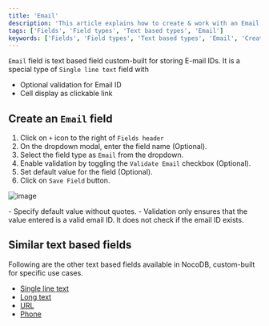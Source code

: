```yaml
---
title: 'Email'
description: 'This article explains how to create & work with an Email field.'
tags: ['Fields', 'Field types', 'Text based types', 'Email']
keywords: ['Fields', 'Field types', 'Text based types', 'Email', 'Create email field']
---
```



`Email` field is text based field custom-built for storing E-mail IDs. It is a special type of `Single line text` field with
- Optional validation for Email ID
- Cell display as clickable link

## Create an `Email` field
1. Click on `+` icon to the right of `Fields header`
2. On the dropdown modal, enter the field name (Optional).
3. Select the field type as `Email` from the dropdown.
4. Enable validation by toggling the `Validate Email` checkbox (Optional).
5. Set default value for the field (Optional).
6. Click on `Save Field` button.

![image](/img/v2/fields/types/email.png)

<Callout type="note">
- Specify default value without quotes.
- Validation only ensures that the value entered is a valid email ID. It does not check if the email ID exists.
</Callout>

## Similar text based fields
Following are the other text based fields available in NocoDB, custom-built for specific use cases.
- [Single line text](010.single-line-text.md)
- [Long text](020.long-text.md)
- [URL](050.url.md)
- [Phone](040.phonenumber.md)


